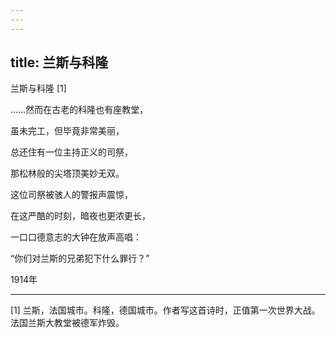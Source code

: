 ```yaml
---
---
---
```

title: 兰斯与科隆
---




兰斯与科隆 [1]



……然而在古老的科隆也有座教堂，

虽未完工，但毕竟非常美丽，

总还住有一位主持正义的司祭，

那松林般的尖塔顶美妙无双。





这位司祭被骇人的警报声震惊，

在这严酷的时刻，暗夜也更浓更长，

一口口德意志的大钟在放声高唱：

“你们对兰斯的兄弟犯下什么罪行？”

1914年



* * *



[1] 兰斯，法国城市。科隆，德国城市。作者写这首诗时，正值第一次世界大战。法国兰斯大教堂被德军炸毁。
